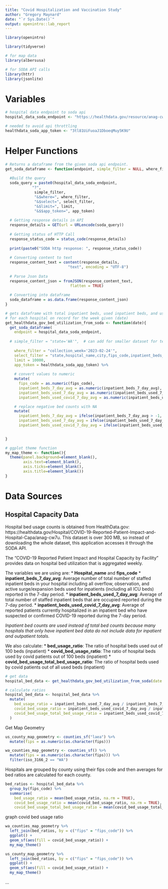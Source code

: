 ```yaml
---
title: "Covid Hospitalization and Vaccination Study"
author: "Gregory Maynard"
date: "`r Sys.Date()`"
output: openintro::lab_report
---
```


```r
library(openintro)

library(tidyverse)

# for map data
library(albersusa)

# for SODA API calls
library(httr)
library(jsonlite)
```


# Variables

```r
# hospital data endpoint to soda api
hospital_data_soda_endpoint <- "https://healthdata.gov/resource/anag-cw7u.json"

# needed to avoid api throttling
healthdata_soda_app_token <- "3tl81UiFuoaJ1DboeqMuy5K9U"
```


# Helper Functions

```r
# Returns a dataframe from the given soda api endpoint.
get_soda_dataframe <- function(endpoint, simple_filter = NULL, where_filter, select_filter, limit = 1000, app_token){
  
  #Build the query
  soda_query = paste0(hospital_data_soda_endpoint, 
            "?",                                      
             simple_filter,
             "&$where=", where_filter,
             "&$select=", select_filter,
             "&$limit=", limit,
             "&$$app_token=", app_token)
  
  # Getting response details in API
  response_details = GET(url = URLencode(soda_query))
  
  # Getting status of HTTP Call
  response_status_code = status_code(response_details)
  
  print(paste0("SODA http response: ", response_status_code))
  
  # Converting content to text
  response_content_text = content(response_details,
                            "text", encoding = "UTF-8")
   
  # Parse Json Data
  response_content_json = fromJSON(response_content_text,
                             flatten = TRUE)
   
  # Converting into dataframe
  soda_dataframe = as.data.frame(response_content_json)
}

# gets dataframe with total inpatient beds, used inpatient beds, and used inpatient beds for covid patients, 
# for each hospital on record for the week given (date)
get_healthdata_gov_bed_utilization_from_soda <- function(date){
  get_soda_dataframe(
    endpoint = hospital_data_soda_endpoint,
    
  # simple_filter = "state='WA'",  # can add for smaller dataset for testing (fast soda api call)
    
    where_filter = "collection_week='2023-02-24'",
    select_filter = "state,hospital_name,city,fips_code,inpatient_beds_7_day_avg,inpatient_beds_used_7_day_avg,inpatient_beds_used_covid_7_day_avg",
    limit = 10000,
    app_token = healthdata_soda_app_token) %>% 
    
    # convert values to numeric
    mutate(
      fips_code = as.numeric(fips_code),
      inpatient_beds_7_day_avg = as.numeric(inpatient_beds_7_day_avg),
      inpatient_beds_used_7_day_avg = as.numeric(inpatient_beds_used_7_day_avg),
      inpatient_beds_used_covid_7_day_avg = as.numeric(inpatient_beds_used_covid_7_day_avg)) %>% 

    # replace negative bed counts with NA
    mutate(
      inpatient_beds_7_day_avg = ifelse(inpatient_beds_7_day_avg > -1, inpatient_beds_7_day_avg, NA),
      inpatient_beds_used_7_day_avg = ifelse(inpatient_beds_used_7_day_avg > -1, inpatient_beds_used_7_day_avg, NA),
      inpatient_beds_used_covid_7_day_avg = ifelse(inpatient_beds_used_covid_7_day_avg > -1, inpatient_beds_used_covid_7_day_avg, NA))
  

}

# ggplot theme function
my_map_theme <- function(){
  theme(panel.background=element_blank(),
        axis.text=element_blank(),
        axis.ticks=element_blank(),
        axis.title=element_blank())
}

```


# Data Sources

## Hospital Capacity Data

Hospital bed usage counts is obtained from HealthData.gov: https://healthdata.gov/Hospital/COVID-19-Reported-Patient-Impact-and-Hospital-Capa/anag-cw7u. This dataset is over 300 MB, so instead of downloading the whole dataset, this application accesses it through the SODA API.

The "COVID-19 Reported Patient Impact and Hospital Capacity by Facility" provides data on hospital bed utilization that is aggregated weekly.

The variables we are using are:
* **Hospital_name** and **fips_code**
* **inpatient_beds_7_day_avg**: Average number of total number of staffed inpatient beds in your hospital including all overflow, observation, and active surge/expansion beds used for inpatients (including all ICU beds) reported in the 7-day period.
* **inpatient_beds_used_7_day_avg**: Average of total number of staffed inpatient beds that are occupied reported during the 7-day period.
* **inpatient_beds_used_covid_7_day_avg**: Average of reported patients currently hospitalized in an inpatient bed who have suspected or confirmed COVID-19 reported during the 7-day period.

*Inpatient bed counts are used instead of total bed counts because many hospitals that only have inpatient bed data do not include data for inpatient and outpatient totals.*

We also calculate: 
* **bed_usage_ratio**: The ratio of hospital beds used out of 100 beds (inpatient)
* **covid_bed_usage_ratio**: The ratio of hospital beds used by covid patients out of 100 beds (inpatient)
* **covid_bed_usage_total_bed_usage_ratio**: The ratio of hospital beds used by covid patients out of all used beds (inpatient)

```r

# get data
hospital_bed_data <- get_healthdata_gov_bed_utilization_from_soda(date = '2023-02-24')

# calculate ratios
hospital_bed_data <- hospital_bed_data %>% 
  mutate(
    bed_usage_ratio = inpatient_beds_used_7_day_avg / inpatient_beds_7_day_avg * 100,
    covid_bed_usage_ratio = inpatient_beds_used_covid_7_day_avg / inpatient_beds_7_day_avg * 100,
    covid_bed_usage_total_bed_usage_ratio = inpatient_beds_used_covid_7_day_avg / inpatient_beds_used_7_day_avg
  )

```


Get Map Geometry

```r

us_county_map_geometry <- counties_sf("laea") %>% 
  mutate(fips = as.numeric(as.character(fips)))

wa_counties_map_geometry <- counties_sf() %>% 
  mutate(fips = as.numeric(as.character(fips))) %>% 
  filter(iso_3166_2 == "WA")


```

Hospitals are grouped by county using their fips code and then averages for bed ratios are calculated for each county.

```r
bed_ratios <- hospital_bed_data %>% 
  group_by(fips_code) %>% 
  summarise(
    bed_usage_ratio = mean(bed_usage_ratio, na.rm = TRUE), 
    covid_bed_usage_ratio = mean(covid_bed_usage_ratio, na.rm = TRUE), 
    covid_bed_usage_total_bed_usage_ratio = mean(covid_bed_usage_total_bed_usage_ratio, na.rm = TRUE))

```



graph covid bed usage ratio

```r

wa_counties_map_geometry %>% 
  left_join(bed_ratios, by = c("fips" = "fips_code")) %>% 
  ggplot() +
  geom_sf(aes(fill = covid_bed_usage_ratio)) +
  my_map_theme()

us_county_map_geometry %>% 
  left_join(bed_ratios, by = c("fips" = "fips_code")) %>% 
  ggplot() +
  geom_sf(aes(fill = covid_bed_usage_ratio)) +
  my_map_theme()

```


...

